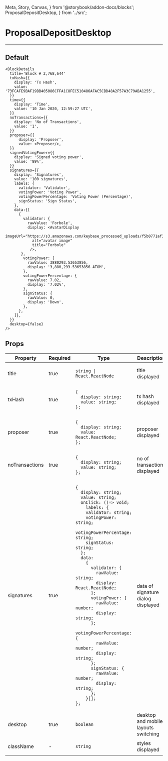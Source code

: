   Meta, Story, Canvas,
} from '@storybook/addon-docs/blocks';
  ProposalDepositDesktop,
} from '../src';

<Meta title="ProposalDepositDesktop" component={ProposalDepositDesktop} />

# ProposalDepositDesktop
---

## Default
<Canvas>
  <Story name="Default">
    <ProposalDepositDesktop
    title='Deposits (109.9 ATOM)'
    data={depositData}
    labels={{
      depositor: 'Depositor',
      amount: 'Amount',
      time: 'Time [UTC]',
    }}
    />
  </Story>
</Canvas>

```
<BlockDetails
  title='Block # 2,768,644'
  txHash={{
    display: 'Tx Hash',
    value: '73FCAFE9BAF19BB405086CFFA1C8FEC510486AFAC5CBD48A2F57A3C79ABA1255',
  }}
  time={{
    display: 'Time',
    value: '10 Jan 2020, 12:59:27 UTC',
  }}
  noTransactions={{
    display: 'No of Transactions',
    value: '1',
  }}
  proposer={{
      display: 'Proposer',
      value: <Proposer/>,
  }}
  signedVotingPower={{
    display: 'Signed voting power',
    value: '89%',
  }}
  signatures={{
    display: 'Signatures',
    value: '100 signatures',
    labels: {
      validator: 'Validator',
      votingPower: 'Voting Power',
      votingPowerPercentage: 'Voting Power (Percentage)',
      signStatus: 'Sign Status',
    },
    data:{[
      {
        validator: {
          rawValue: 'Forbole',
          display: <AvatarDisplay
            imageUrl="https://s3.amazonaws.com/keybase_processed_uploads/f5b0771af36b2e3d6a196a29751e1f05_360_360.jpeg"
            alt="avatar image"
            title="Forbole"
           />,
       },
        votingPower: {
          rawValue: 3880293.53653856,
          display: '3,880,293.53653856 ATOM',
        },
        votingPowerPercentage: {
          rawValue: 7.02,
          display: '7.02%',
        },
        signStatus: {
          rawValue: 0,
          display: 'Down',
        },
      },
    ]},
  }}
  desktop={false}
/>
```
## Props
<table>
<thead>
  <tr>
    <th>Property</th>
    <th>Required</th>
    <th>Type</th>
    <th>Description</th>
    <th>Default</th>
  </tr>
  </thead>
<tbody>
  <tr>
    <td>title</td>
    <td>true</td>
    <td>

`string | React.ReactNode`

  </td>
    <td>title displayed</td>
    <td>-</td>
  </tr>
  <tr>
    <td>txHash</td>
    <td>true</td>
    <td>

```
{
  display: string;
  value: string;
};
```

  </td>
    <td>tx hash displayed</td>
    <td>-</td>
  </tr>
  <tr>
    <td>proposer</td>
    <td>true</td>
    <td>

```
{
  display: string;
  value: React.ReactNode;
};
```

  </td>
    <td>proposer displayed</td>
    <td>-</td>
  </tr>
  <tr>
    <td>noTransactions</td>
    <td>true</td>
    <td>

```
{
  display: string;
  value: string;
};
```

  </td>
    <td>no of transactions displayed</td>
    <td>-</td>
  </tr>
  <tr>
    <td>signatures</td>
    <td>true</td>
    <td>

```
{
  display: string;
  value: string;
  onClick: ()=> void;
    labels: {
    validator: string;
    votingPower: string;
    votingPowerPercentage: string;
    signStatus: string;
  };
  data:
    {
      validator: {
        rawValue: string;
        display: React.ReactNode;
      };
      votingPower: {
        rawValue: number;
        display: string;
      };
      votingPowerPercentage: {
        rawValue: number;
        display: string;
      };
      signStatus: {
        rawValue: number;
        display: string;
      };
    }[];
};

```

  </td>
    <td>data of signature dialog displayed</td>
    <td>-</td>
  </tr>
  <tr>
    <td>desktop</td>
    <td>true</td>
    <td>

`boolean`

  </td>
    <td>desktop and mobile layouts switching</td>
    <td>-</td>
  </tr>
  <tr>
    <td>className</td>
    <td>-</td>
    <td>

`string`

  </td>
    <td>styles displayed</td>
    <td>-</td>
  </tr>
</tbody>
  </table>
<br/>

